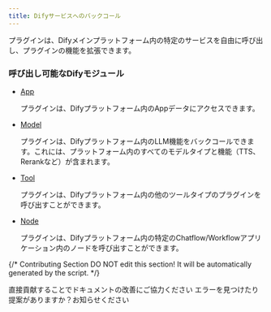```yaml
---
title: Difyサービスへのバックコール
---
```



プラグインは、Difyメインプラットフォーム内の特定のサービスを自由に呼び出し、プラグインの機能を拡張できます。

### 呼び出し可能なDifyモジュール

*   [App](/ja-jp/plugins/schema-definition/reverse-invocation-of-the-dify-service/app)

    プラグインは、Difyプラットフォーム内のAppデータにアクセスできます。
*   [Model](/ja-jp/plugins/schema-definition/reverse-invocation-of-the-dify-service/model)

    プラグインは、Difyプラットフォーム内のLLM機能をバックコールできます。これには、プラットフォーム内のすべてのモデルタイプと機能（TTS、Rerankなど）が含まれます。
*   [Tool](/ja-jp/plugins/schema-definition/reverse-invocation-of-the-dify-service/tool)

    プラグインは、Difyプラットフォーム内の他のツールタイプのプラグインを呼び出すことができます。
*   [Node](/ja-jp/plugins/schema-definition/reverse-invocation-of-the-dify-service/node)

    プラグインは、Difyプラットフォーム内の特定のChatflow/Workflowアプリケーション内のノードを呼び出すことができます。

{/*
Contributing Section
DO NOT edit this section!
It will be automatically generated by the script.
*/}

<CardGroup cols="2">
    <Card
        title="このページを編集する"
        icon="pen-to-square"
        href="https://github.com/langgenius/dify-docs-mintlify/edit/main/ja-jp/plugins/schema-definition/reverse-invocation-of-the-dify-service/README.mdx"
    >
        直接貢献することでドキュメントの改善にご協力ください
    </Card>
    <Card
        title="問題を報告する"
        icon="github"
        href="https://github.com/langgenius/dify-docs-mintlify/issues/new?title=ドキュメントの問題%3A%20&body=%23%23%20問題の説明%0A%3C%21--%20発見した問題について簡単に説明してください%20--%3E%0A%0A%23%23%20ページリンク%0Ahttps%3A%2F%2Fgithub.com%2Flanggenius%2Fdify-docs-mintlify%2Fblob%2Fmain%2Fja-jp/plugins/schema-definition/reverse-invocation-of-the-dify-service%2FREADME.mdx%0A%0A%23%23%20提案される変更%0A%3C%21--%20特定の変更案がある場合は、ここで説明してください%20--%3E%0A%0A%3C%21--%20ドキュメントの品質向上にご協力いただきありがとうございます！%20--%3E"
    >
        エラーを見つけたり提案がありますか？お知らせください
    </Card>
</CardGroup>
